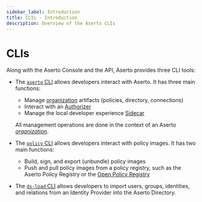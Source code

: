 ```yaml
---
sidebar_label: Introduction
title: CLIs - Introduction
description: Overview of the Aserto CLIs
---
```


# CLIs

Along with the Aserto Console and the API, Aserto provides three CLI tools:

- The [`aserto` CLI](/docs/command-line-interface/aserto-cli/installation) allows developers interact with Aserto. It has three main functions:

  - Manage [organization](/docs/overview/organization) artifacts (policies, directory, connections)
  - Interact with an [Authorizer](/docs/overview/authorizer)
  - Manage the local developer experience [Sidecar](/docs/command-line-interface/aserto-cli/onebox)

  All management operations are done in the context of an Aserto [_organization_](/docs/overview/organization).

- The [`policy` CLI](/docs/command-line-interface/policy-cli/download) allows developers interact with policy images. It has two main functions:

  - Build, sign, and export (unbundle) policy images
  - Push and pull policy images from a policy registry, such as the Aserto Policy Registry or the [Open Policy Registry](https://www.openpolicyregistry.io/)

- The [`ds-load` CLI](/docs/command-line-interface/ds-load-cli/installation) allows developers to import users, groups, identities, and relations from an Identity Provider into the Aserto Directory.
